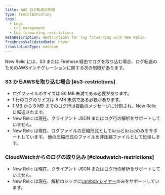 ```yaml
---
title: AWS ログ転送の制限
type: troubleshooting
tags:
  - Logs
  - Log management
  - Log forwarding restrictions
metaDescription: Restrictions for log forwarding with New Relic.
freshnessValidatedDate: never
translationType: machine
---
```


New Relic には、S3 または Firehose 経由でログを取り込む場合、ログ転送のためのAWSインテグレーションに関する次の制限があります。

### S3 からAWSを取り込む場合 [#s3-restrictions]

* ログファイルのサイズは 80 MB 未満である必要があります。
* 1 行のログのサイズは 8 MB 未満である必要があります。
* 1 MB から 8 MB までのログ行は複数のメッセージに分割され、New Relic に転送されます。
* New Relic は現在、クライアント JSON またはログ行の解析をサポートしていません。
* New Relic は現在、ログファイルの圧縮形式として`Gzip`と`Bzip2`のみをサポートしています。 他の圧縮形式のファイルを非圧縮ファイルとして処理します。

### CloudWatchからのログの取り込み [#cloudwatch-restrictions]

* New Relic は現在、クライアント JSON またはログ行の解析をサポートしていません。
* New Relic は現在、解析ロジックに[Lambda レイヤー](https://github.com/newrelic/newrelic-lambda-layers)のみをサポートしています。